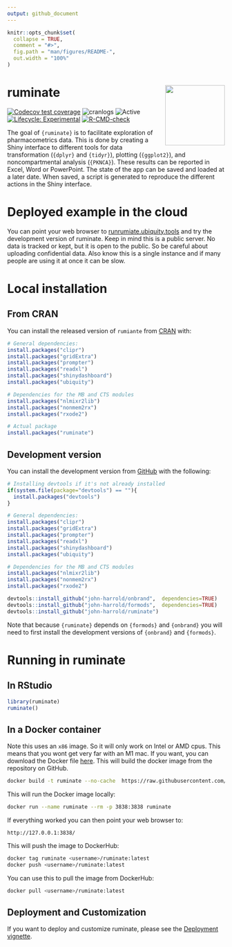 ```yaml
---
output: github_document
---
```


<!-- README.md is generated from README.Rmd. Please edit that file -->

```r
knitr::opts_chunk$set(
  collapse = TRUE,
  comment = "#>",
  fig.path = "man/figures/README-",
  out.width = "100%"
)
```

# ruminate <img src="man/figures/logo.png" align="right" height="138.5" />

<!-- 
-->

<!-- badges: start -->

[![Codecov test coverage](https://codecov.io/gh/john-harrold/ruminate/branch/master/graph/badge.svg)](https://app.codecov.io/gh/john-harrold/ruminate?branch=master)
![cranlogs](https://cranlogs.r-pkg.org/badges/ruminate)
![Active](https://www.repostatus.org/badges/latest/active.svg)
[![Lifecycle: Experimental](https://img.shields.io/badge/lifecycle-experimental-orange.svg)](https://lifecycle.r-lib.org/articles/stages.html)
[![R-CMD-check](https://github.com/john-harrold/ruminate/actions/workflows/R-CMD-check.yaml/badge.svg)](https://github.com/john-harrold/ruminate/actions/workflows/R-CMD-check.yaml)

<!-- badges: end -->

The goal of `{ruminate}` is to facilitate exploration of pharmacometrics data. This is done by creating a Shiny interface to different tools for data transformation (`{dplyr}` and `{tidyr}`), plotting (`{ggplot2}`), and noncompartmental analysis (`{PKNCA}`). These results can be reported in Excel, Word or PowerPoint. The state of the app can be saved and loaded at a later date. When saved, a script is generated to reproduce the different actions in the Shiny interface.

# Deployed example in the cloud 

You can point your web browser to [runrumiate.ubiquity.tools](https://runruminate.ubiquity.tools) and try the development version of ruminate. Keep in mind this is a public server. No data is tracked or kept, but it is open to the public. So be careful about uploading confidential data. Also know this is a single instance and if many people are using it at once it can be slow.

# Local installation

## From CRAN

You can install the released version of ``rumiante`` from [CRAN](https://cran.r-project.org/package=ruminate) with:

``` r
# General dependencies:
install.packages("clipr")
install.packages("gridExtra")
install.packages("prompter")
install.packages("readxl")
install.packages("shinydashboard")
install.packages("ubiquity")

# Dependencies for the MB and CTS modules
install.packages("nlmixr2lib")
install.packages("nonmem2rx")
install.packages("rxode2")

# Actual package
install.packages("ruminate")
```

## Development version

You can install the development version from [GitHub](https://github.com/john-harrold/ruminate/) with the following:

``` r
# Installing devtools if it's not already installed
if(system.file(package="devtools") == ""){
  install.packages("devtools") 
}

# General dependencies:
install.packages("clipr")
install.packages("gridExtra")
install.packages("prompter")
install.packages("readxl")
install.packages("shinydashboard")
install.packages("ubiquity")

# Dependencies for the MB and CTS modules
install.packages("nlmixr2lib")
install.packages("nonmem2rx")
install.packages("rxode2")

devtools::install_github("john-harrold/onbrand",  dependencies=TRUE)
devtools::install_github("john-harrold/formods",  dependencies=TRUE)
devtools::install_github("john-harrold/ruminate")
```

Note that because `{ruminate}` depends on `{formods}` and `{onbrand}` you will need to first install the development versions of `{onbrand}` and `{formods}`.

# Running in ruminate

## In RStudio

``` r 
library(ruminate)
ruminate()
```

## In a Docker container

Note this uses an `x86` image. So it will only work on Intel or AMD cpus. This means that you wont get very far with an M1 mac.  If you want, you can download the Docker file [here](https://raw.githubusercontent.com/john-harrold/ruminate/main/inst/docker/local_container). This will build the docker image from the repository on GitHub.

``` bash
docker build -t ruminate --no-cache  https://raw.githubusercontent.com/john-harrold/ruminate/main/inst/docker/local_container
```
This will run the Docker image locally:

``` bash
docker run --name ruminate --rm -p 3838:3838 ruminate
```

If everything worked you can then point your web browser to:

```
http://127.0.0.1:3838/
```

This will push the image to DockerHub:

```bash
docker tag ruminate <username>/ruminate:latest
docker push <username>/ruminate:latest
```

You can use this to pull the image from DockerHub:

```bash
docker pull <username>/ruminate:latest
```

## Deployment and Customization 

If you want to deploy and customize ruminate, please see the [Deployment vignette](https://ruminate.ubiquity.tools/articles/deployment.html).

